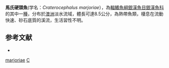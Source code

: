 {{Speciesbox 
| status = NE
| status_system = IUCN3.1
| taxon = Craterocephalus marjoriae
| authority =  [[Whitley|Whitley]], 1948
| synonyms = 
}}
'''馬氏硬頭魚'''(学名：''Craterocephalus marjoriae''），為[[輻鰭魚綱|輻鰭魚綱]][[銀漢魚目|銀漢魚目]][[銀漢魚科|銀漢魚科]]的其中一[[種|種]]，分布於[[澳洲|澳洲]]淡水流域，體長可達8.5公分，為熱帶魚類，棲息在流動快速、砂石底質的溪流，生活習性不明。

==参考文献==
*{{FishBase_species|genus=Craterocephalus|species=marjoriae|year=2016|month=4}}

{{Taxonbar|from=Q11916006}}

[[Category:硬頭魚屬|marjoriae]]
[[Category:1948年描述的鱼类|C]]

{{魚類小作品}}